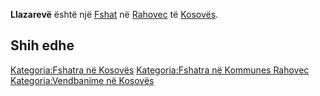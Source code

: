 {{Fshat në Kosovës
 | Emri                = Llazarevë
| sqi_N_name = Llazarevë
| sqi_N_FULL_NAME_RO = Llazarevë
| sqi_N_FULL_NAME_ND_RO = Llazareve
| sqi_N_SORT_NAME_RG = LLAZAREVE
| sqi_N_FULL_NAME_RG = Llazarevë
| sqi_N_FULL_NAME_ND_RG = Llazareve
| srp_N_name = Lazarevo
| srp_N_FULL_NAME_RO = Lazarevo
| srp_N_FULL_NAME_ND_RO = Lazarevo
| srp_N_SORT_NAME_RG = LAZAREVO
| srp_N_FULL_NAME_RG = Lazarevo
| srp_N_FULL_NAME_ND_RG = Lazarevo
| srp_NS_name = Лазарево
| srp_NS_FULL_NAME_RO = Лазарево
| srp_NS_FULL_NAME_ND_RO = Лазарево
| srp_NS_SORT_NAME_RG = ЛАЗАРЕВО
| srp_NS_FULL_NAME_RG = Лазарево
| srp_NS_FULL_NAME_ND_RG = Лазарево
| srp_V_name = Car Lazar
| srp_V_FULL_NAME_RO = Car Lazar
| srp_V_FULL_NAME_ND_RO = Car Lazar
| srp_V_SORT_NAME_RG = CARLAZAR
| srp_V_FULL_NAME_RG = Car Lazar
| srp_V_FULL_NAME_ND_RG = Car Lazar

 | Emri (Rasa dhanore) = 
 | Figura              = 
 | Shteti              = Kosovo
 | Komuna              = Rahovec
 | Kodi postar         = 
 | Sipërfaqja          = 

 | Popullsia           = 

 | Regj. i popullsisë  = 
 | Dend. e popullsisë  = 
 | Faqja zyrtare       = 
 <!--- Koordinatat ----> 
 | Gjerësia            = 42.710335
 | Gjatësia            = 21.103088
 | Lartësia            = 
}}
'''Llazarevë''' është një [[Fshat]] në [[Rahovec]] të [[Kosovës]].

<!-- == Gjeografia == -->
<!-- == Historia == -->
<!-- == Demografia == -->
== Shih edhe ==
{{Komuna Rahovec}}
{{Kosovo-Administrata-Cung}}

[[Kategoria:Fshatra në Kosovës]]
[[Kategoria:Fshatra në Kommunes Rahovec]]
[[Kategoria:Vendbanime në Kosovës]]